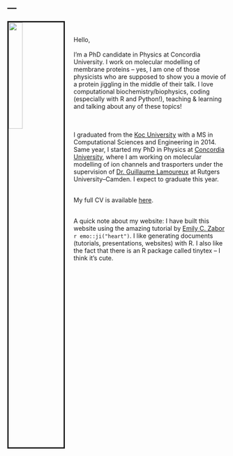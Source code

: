 ---
---

<link rel="stylesheet" href="styles.css" type="text/css">

<img src="figures/tnozturk.jpg" style="width:25%; border:3px solid; margin-right: 20px" align="left">


<br> </br>
Hello,
<br> </br>
I'm a PhD candidate in Physics at Concordia University. I work on molecular modelling of membrane proteins -- yes, I am one of those physicists who are supposed to show you a movie of a protein jiggling in the middle of their talk. I love computational biochemistry/biophysics, coding (especially with R and Python!), teaching & learning and talking about any of these topics!   
<br> </br>

I graduated from the [Koc University](https://eng.ku.edu.tr/en/academics/interdisciplinary-graduate-programs/computational-sciences-and-engineering/) with a MS in Computational Sciences and Engineering in 2014. Same year, I started my PhD in Physics at [Concordia University](http://www.concordia.ca/artsci/physics.html), where I am working on molecular modelling of ion channels and trasporters under the supervision of [Dr. Guillaume Lamoureux](http://lamoureuxlab.org/people.html) at Rutgers University–Camden. I expect to graduate this year.
<br> </br>

My full CV is available [here](files/tnozturkcv.pdf).
<br> </br>

A quick note about my website: I have built this website using the amazing tutorial by [Emily C. Zabor](http://www.emilyzabor.com/tutorials/rmarkdown_websites_tutorial.html) `r emo::ji("heart")`. I like generating documents (tutorials, presentations, websites) with R. I also like the fact that there is an R package called tinytex -- I think it's cute.